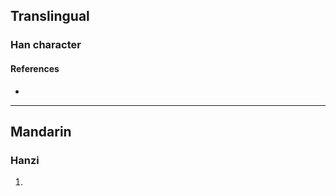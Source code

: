 {{character info/new}}
==Translingual==

===Han character===
{{Han char|rn=86|rad=火|as=11|sn=15|four=92817|canj=FHSU,FISU|ids=⿰火扈}}

====References====
* {{Han ref|kx=0680.360|dkj=19347|dj=1092.120|hdz=32229.170|uh=71A9|ud=29097|bh=E668|bd=58984}}

----

==Mandarin==

===Hanzi===
{{cmn-hanzi|pin=[[āo]] ([[ao1]]), [[hù]] ([[hu4]])|wg=ao<sup>1</sup>, hu<sup>4</sup>}}

# {{rfdef|cmn|sort=火11}}